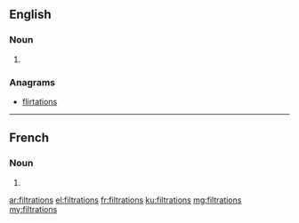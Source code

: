 ==English==

===Noun===
{{head|en}}

# {{plural of|filtration}}

===Anagrams===
* [[flirtations#English|flirtations]]

----

==French==

===Noun===
{{head|fr|g=f-p}}

# {{plural of|filtration|lang=fr}}

[[ar:filtrations]]
[[el:filtrations]]
[[fr:filtrations]]
[[ku:filtrations]]
[[mg:filtrations]]
[[my:filtrations]]